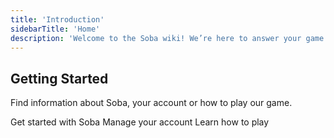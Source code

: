 ```yaml
---
title: 'Introduction'
sidebarTitle: 'Home'
description: 'Welcome to the Soba wiki! We’re here to answer your game creation questions.'
---
```


## Getting Started
Find information about Soba, your account or how to play our game.

<CardGroup cols={3}>
    <Card title="Overview" icon="flag">
    Get started with Soba
  </Card>
    <Card title="Account" icon="user">
    Manage your account
  </Card>
    <Card title="Play" icon="play">
    Learn how to play
  </Card>
</CardGroup>
